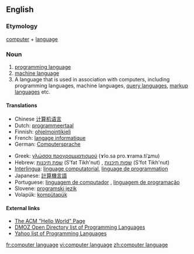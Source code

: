 {{wikipedia}}
==English==

===Etymology===
[[computer]] + [[language]]

===Noun===
{{en-noun}}

# [[programming language]]
# [[machine language]]
# A language that is used in association with computers, including programming languages, machine languages, [[query language]]s, [[markup language]]s etc.

====Translations====
{{top}}
*Chinese [[计算机语言]]
*Dutch: [[programmeertaal]]
*Finnish: [[ohjelmointikieli]]
*French: [[langage informatique]] {{m}}
*German: [[Computersprache]] {{f}}
{{mid}}
*Greek: [[γλώσσα προγραμματισμού]] (ɤlo.sa pro.ɤrama.tiˈʑmu) {{f}}
*Hebrew: [[שפת תיכנות]] (S'fat Tikh'nut) {{f}}, [[שפות תיכנות]] (S'fot Tikh'nut) {{f}} {{plural}}
*[[Interlingua]]: [[linguage computatorial]], [[linguage de programmation]]
*Japanese: [[計算機言語]]
*Portuguese: [[linguagem de computador]] {{f}}, [[linguagem de programação]] {{f}}
*Slovene: [[programski jezik]] {{m}}
*Volapük: [[kompütapük]]
{{bottom}}

====External links====
*[http://www2.latech.edu/~acm/HelloWorld.shtml The ACM "Hello World" Page]
*[http://dmoz.org/Computers/Programming/Languages/ DMOZ Open Directory list of Programming Languages]
*[http://dir.yahoo.com/Computers_and_Internet/Programming_and_Development/Languages/ Yahoo list of Programming Languages]

[[fr:computer language]]
[[vi:computer language]]
[[zh:computer language]]
